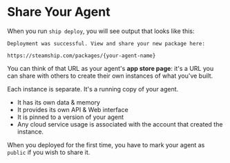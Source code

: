 
# Share Your Agent

When you run `ship deploy`, you will see output that looks like this:

```text
Deployment was successful. View and share your new package here:

https://steamship.com/packages/{your-agent-name}
```

You can think of that URL as your agent's **app store page**: it's a URL you can share with others to create their own instances of what you've built.

Each instance is separate. It's a running copy of your agent.

- It has its own data & memory
- It provides its own API & Web interface
- It is pinned to a version of your agent
- Any cloud service usage is associated with the account that created the instance.

<Callout type="warning" title="You can only share public agents">

When you deployed for the first time, you have to mark your agent as `public` if you wish to share it.

</Callout>
